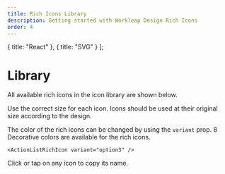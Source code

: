 ```yaml
---
title: Rich Icons Library
description: Getting started with Workleap Design Rich Icons
order: 4
---
```


  { title: "React" },
  { title: "SVG" }
];

# Library

All available rich icons in the icon library are shown below.

Use the correct size for each icon. Icons should be used at their original size according to the design.

The color of the rich icons can be changed by using the `variant` prop. 8 Decorative colors are available for the rich icons.
```tsx
<ActionListRichIcon variant="option3" />
```

Click or tap on any icon to copy its name.

<Switcher type="react" iconType="richIcon" />
